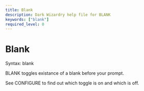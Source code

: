```yaml
---
title: Blank
description: Dark Wizardry help file for BLANK
keywords: ["blank"]
required_level: 0
---
```


# Blank

Syntax: blank  

BLANK toggles existance of a blank before your prompt.  

See CONFIGURE to find out which toggle is on and which is off.